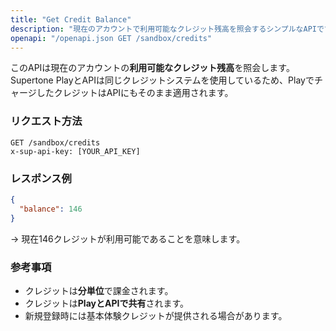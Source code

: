 ```yaml
---
title: "Get Credit Balance"
description: "現在のアカウントで利用可能なクレジット残高を照会するシンプルなAPIです。"
openapi: "/openapi.json GET /sandbox/credits"
---
```


このAPIは現在のアカウントの**利用可能なクレジット残高**を照会します。\
Supertone PlayとAPIは同じクレジットシステムを使用しているため、PlayでチャージしたクレジットはAPIにもそのまま適用されます。

### リクエスト方法
```http
GET /sandbox/credits
x-sup-api-key: [YOUR_API_KEY]
```

### レスポンス例
```json
{
  "balance": 146
}
```
→ 現在146クレジットが利用可能であることを意味します。

### 参考事項
- クレジットは**分単位**で課金されます。
- クレジットは**PlayとAPIで共有**されます。
- 新規登録時には基本体験クレジットが提供される場合があります。

